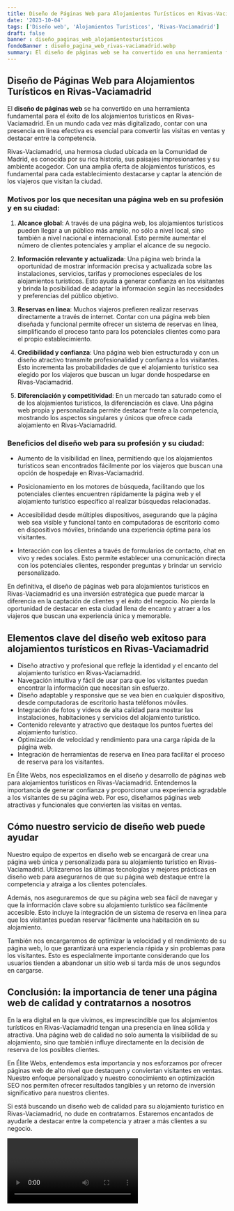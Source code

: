 ```yaml
---
title: Diseño de Páginas Web para Alojamientos Turísticos en Rivas-Vaciamadrid
date: '2023-10-04'
tags: ['Diseño web', 'Alojamientos Turísticos', 'Rivas-Vaciamadrid']
draft: false
banner : diseño_paginas_web_alojamientosturísticos
fondoBanner : diseño_pagina_web_rivas-vaciamadrid.webp
summary: El diseño de páginas web se ha convertido en una herramienta fundamental para el éxito de los alojamientos turísticos en RivasVaciamadrid. En un mundo cada vez más digitalizado, contar con una presencia en línea efectiva es esencial para convertir las visitas en ventas y destacar entre la competencia.
---
```


## Diseño de Páginas Web para Alojamientos Turísticos en Rivas-Vaciamadrid

El **diseño de páginas web** se ha convertido en una herramienta fundamental para el éxito de los alojamientos turísticos en Rivas-Vaciamadrid. En un mundo cada vez más digitalizado, contar con una presencia en línea efectiva es esencial para convertir las visitas en ventas y destacar entre la competencia.

Rivas-Vaciamadrid, una hermosa ciudad ubicada en la Comunidad de Madrid, es conocida por su rica historia, sus paisajes impresionantes y su ambiente acogedor. Con una amplia oferta de alojamientos turísticos, es fundamental para cada establecimiento destacarse y captar la atención de los viajeros que visitan la ciudad.

### Motivos por los que necesitan una página web en su profesión y en su ciudad:

1. **Alcance global**: A través de una página web, los alojamientos turísticos pueden llegar a un público más amplio, no sólo a nivel local, sino también a nivel nacional e internacional. Esto permite aumentar el número de clientes potenciales y ampliar el alcance de su negocio.

2. **Información relevante y actualizada**: Una página web brinda la oportunidad de mostrar información precisa y actualizada sobre las instalaciones, servicios, tarifas y promociones especiales de los alojamientos turísticos. Esto ayuda a generar confianza en los visitantes y brinda la posibilidad de adaptar la información según las necesidades y preferencias del público objetivo.

3. **Reservas en línea**: Muchos viajeros prefieren realizar reservas directamente a través de internet. Contar con una página web bien diseñada y funcional permite ofrecer un sistema de reservas en línea, simplificando el proceso tanto para los potenciales clientes como para el propio establecimiento.

4. **Credibilidad y confianza**: Una página web bien estructurada y con un diseño atractivo transmite profesionalidad y confianza a los visitantes. Esto incrementa las probabilidades de que el alojamiento turístico sea elegido por los viajeros que buscan un lugar donde hospedarse en Rivas-Vaciamadrid.

5. **Diferenciación y competitividad**: En un mercado tan saturado como el de los alojamientos turísticos, la diferenciación es clave. Una página web propia y personalizada permite destacar frente a la competencia, mostrando los aspectos singulares y únicos que ofrece cada alojamiento en Rivas-Vaciamadrid.

### Beneficios del diseño web para su profesión y su ciudad:

- Aumento de la visibilidad en línea, permitiendo que los alojamientos turísticos sean encontrados fácilmente por los viajeros que buscan una opción de hospedaje en Rivas-Vaciamadrid.

- Posicionamiento en los motores de búsqueda, facilitando que los potenciales clientes encuentren rápidamente la página web y el alojamiento turístico específico al realizar búsquedas relacionadas.

- Accesibilidad desde múltiples dispositivos, asegurando que la página web sea visible y funcional tanto en computadoras de escritorio como en dispositivos móviles, brindando una experiencia óptima para los visitantes.

- Interacción con los clientes a través de formularios de contacto, chat en vivo y redes sociales. Esto permite establecer una comunicación directa con los potenciales clientes, responder preguntas y brindar un servicio personalizado.

En definitiva, el diseño de páginas web para alojamientos turísticos en Rivas-Vaciamadrid es una inversión estratégica que puede marcar la diferencia en la captación de clientes y el éxito del negocio. No pierda la oportunidad de destacar en esta ciudad llena de encanto y atraer a los viajeros que buscan una experiencia única y memorable.

<GifSeo />

<Cta />

## Elementos clave del diseño web exitoso para alojamientos turísticos en Rivas-Vaciamadrid

- Diseño atractivo y profesional que refleje la identidad y el encanto del alojamiento turístico en Rivas-Vaciamadrid.
- Navegación intuitiva y fácil de usar para que los visitantes puedan encontrar la información que necesitan sin esfuerzo.
- Diseño adaptable y responsive que se vea bien en cualquier dispositivo, desde computadoras de escritorio hasta teléfonos móviles.
- Integración de fotos y videos de alta calidad para mostrar las instalaciones, habitaciones y servicios del alojamiento turístico.
- Contenido relevante y atractivo que destaque los puntos fuertes del alojamiento turístico.
- Optimización de velocidad y rendimiento para una carga rápida de la página web.
- Integración de herramientas de reserva en línea para facilitar el proceso de reserva para los visitantes.

En Élite Webs, nos especializamos en el diseño y desarrollo de páginas web para alojamientos turísticos en Rivas-Vaciamadrid. Entendemos la importancia de generar confianza y proporcionar una experiencia agradable a los visitantes de su página web. Por eso, diseñamos páginas web atractivas y funcionales que convierten las visitas en ventas.

## Cómo nuestro servicio de diseño web puede ayudar

Nuestro equipo de expertos en diseño web se encargará de crear una página web única y personalizada para su alojamiento turístico en Rivas-Vaciamadrid. Utilizaremos las últimas tecnologías y mejores prácticas en diseño web para asegurarnos de que su página web destaque entre la competencia y atraiga a los clientes potenciales.

Además, nos aseguraremos de que su página web sea fácil de navegar y que la información clave sobre su alojamiento turístico sea fácilmente accesible. Esto incluye la integración de un sistema de reserva en línea para que los visitantes puedan reservar fácilmente una habitación en su alojamiento.

También nos encargaremos de optimizar la velocidad y el rendimiento de su página web, lo que garantizará una experiencia rápida y sin problemas para los visitantes. Esto es especialmente importante considerando que los usuarios tienden a abandonar un sitio web si tarda más de unos segundos en cargarse.

## Conclusión: la importancia de tener una página web de calidad y contratarnos a nosotros

En la era digital en la que vivimos, es imprescindible que los alojamientos turísticos en Rivas-Vaciamadrid tengan una presencia en línea sólida y atractiva. Una página web de calidad no solo aumenta la visibilidad de su alojamiento, sino que también influye directamente en la decisión de reserva de los posibles clientes.

En Élite Webs, entendemos esta importancia y nos esforzamos por ofrecer páginas web de alto nivel que destaquen y conviertan visitantes en ventas. Nuestro enfoque personalizado y nuestro conocimiento en optimización SEO nos permiten ofrecer resultados tangibles y un retorno de inversión significativo para nuestros clientes.

Si está buscando un diseño web de calidad para su alojamiento turístico en Rivas-Vaciamadrid, no dude en contratarnos. Estaremos encantados de ayudarle a destacar entre la competencia y atraer a más clientes a su negocio.

<Video />

<CtaBot job='Alojamientos Turísticos' city='Rivas-Vaciamadrid'/>

<Gmaps query='Rivas-Vaciamadrid+españa+maps' />